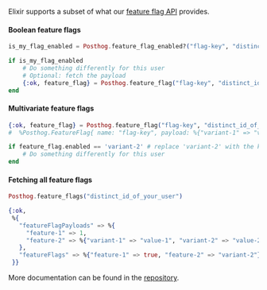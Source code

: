 Elixir supports a subset of what our [feature flag API](/docs/api/flags) provides.

#### Boolean feature flags

```elixir
is_my_flag_enabled = Posthog.feature_flag_enabled?("flag-key", "distinct_id_of_your_user")

if is_my_flag_enabled
    # Do something differently for this user
    # Optional: fetch the payload
    {:ok, feature_flag} = Posthog.feature_flag("flag-key", "distinct_id_of_your_user")
end
```

#### Multivariate feature flags

```elixir
{:ok, feature_flag} = Posthog.feature_flag("flag-key", "distinct_id_of_your_user")
#  %Posthog.FeatureFlag{ name: "flag-key", payload: %{"variant-1" => "value-1", "variant-2" => "value-2"}, enabled: "variant-2" }

if feature_flag.enabled == 'variant-2' # replace 'variant-2' with the key of your variant
    # Do something differently for this user
end
```

#### Fetching all feature flags

```elixir
Posthog.feature_flags("distinct_id_of_your_user")

{:ok,
 %{
   "featureFlagPayloads" => %{
     "feature-1" => 1,
     "feature-2" => %{"variant-1" => "value-1", "variant-2" => "value-2"}
   },
   "featureFlags" => %{"feature-1" => true, "feature-2" => "variant-2"}
 }}

```

More documentation can be found in the [repository](https://github.com/posthog/posthog-elixir).
